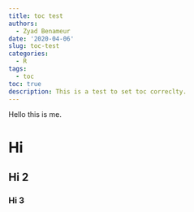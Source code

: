 ```yaml
---
title: toc test
authors: 
  - Zyad Benameur
date: '2020-04-06'
slug: toc-test
categories:
  - R
tags:
  - toc
toc: true
description: This is a test to set toc correclty. 
---
```


Hello this is me.


# Hi

## Hi 2

### Hi 3